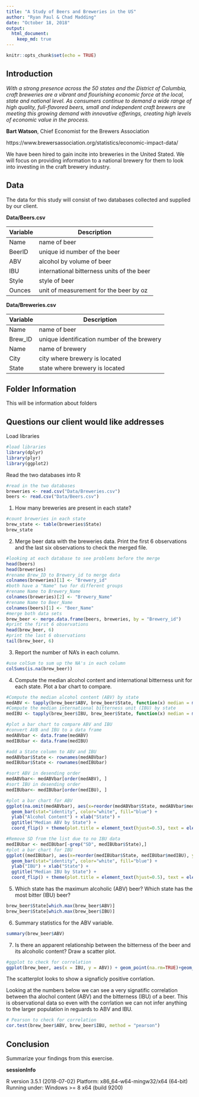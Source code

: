 ```yaml
---
title: "A Study of Beers and Breweries in the US"
author: "Ryan Paul & Chad Madding"
date: "October 18, 2018"
output:
  html_document:
    keep_md: true
---
```


```r
knitr::opts_chunk$set(echo = TRUE)
```

## Introduction

*With a strong presence across the 50 states and the District of Columbia, craft breweries are a vibrant and flourishing economic force at the local, state and national level. As consumers continue to demand a wide range of high quality, full-flavored beers, small and independent craft brewers are meeting this growing demand with innovative offerings, creating high levels of economic value in the process.*

**Bart Watson**, Chief Economist for the Brewers Association

https://www.brewersassociation.org/statistics/economic-impact-data/

We have been hired to gain incite into breweries in the United Stated. We will focus on providing information to a national brewery for them to look into investing in the craft brewery industry.

## Data

The data for this study will consist of two databases collected and supplied by our client.

**Data/Beers.csv**

| Variable | Description |
| -------- | ----------- |
| Name | name of beer |
| BeerID | unique id number of the beer |
| ABV | alcohol by volume of beer |
| IBU | international bitterness units of the beer |
| Style | style of beer |
| Ounces | unit of measurement for the beer by oz |

**Data/Breweries.csv**

| Variable | Description |
| -------- | ----------- |
| Name | name of beer |
| Brew_ID | unique identification number of the brewery |
| Name | name of brewery |
| City | city where brewery is located |
| State | state where brewery is located |

## Folder Information

This will be information about folders

## Questions our client would like addresses

Load libraries
```r
#load libraries
library(dplyr)
library(plyr)
library(ggplot2)
```


Read the two databases into R
```r
#read in the two databases
breweries <- read.csv("Data/Breweries.csv")
beers <- read.csv("Data/Beers.csv")
```


   1. How many breweries are present in each state?
```r
#count breweries in each state
brew_state <- table(breweries$State)
brew_state
```

   2. Merge beer data with the breweries data. Print the first 6 observations and the last six observations to check the merged file.
```r
#looking at each database to see problems before the merge
head(beers)
head(breweries)
#rename Brew_ID to Brewery_id to merge data
colnames(breweries)[1] <- "Brewery_id"
#both have a "Name" two for different groups
#rename Name to Brewery_Name
colnames(breweries)[2] <- "Brewery_Name"
#rename Name to Beer_Name
colnames(beers)[1] <- "Beer_Name"
#merge both data sets
brew_beer <- merge.data.frame(beers, breweries, by = "Brewery_id")
#print the first 6 observations
head(brew_beer, 6)
#print the last 6 observations
tail(brew_beer, 6)
```

   3. Report the number of NA's in each column.
```r
#use colSum to sum up the NA's in each column
colSums(is.na(brew_beer))

```

   4. Compute the median alcohol content and international bitterness unit for each state. Plot a bar chart to compare.
```r
#Compute the median alcohol content (ABV) by state
medABV <- tapply(brew_beer$ABV, brew_beer$State, function(x) median = median(x, na.rm = TRUE))
#Compute the median international bitterness unit (IBU) by state
medIBU <- tapply(brew_beer$IBU, brew_beer$State, function(x) median = median(x, na.rm = TRUE))

#plot a bar chart to compare ABV and IBU
#convert AVB and IBU to a data frame
medABVbar <- data.frame(medABV)
medIBUbar <- data.frame(medIBU)

#add a State column to ABV and IBU
medABVbar$State <- rownames(medABVbar)
medIBUbar$State <- rownames(medIBUbar)

#sort ABV in desending order
medABVbar<- medABVbar[order(medABV), ]
#sort IBU in desending order
medIBUbar<- medIBUbar[order(medIBU), ]

#plot a bar chart for ABV
ggplot(na.omit(medABVbar), aes(x=reorder(medABVbar$State, medABVbar$medABV), y=medABVbar$medABV)) +
  geom_bar(stat="identity", color="white", fill="blue") +
  ylab("Alcohol Content") + xlab("State") +
  ggtitle("Median ABV by State") +
  coord_flip() + theme(plot.title = element_text(hjust=0.5), text = element_text(size=7.5))

#Remove SD from the list due to no IBU data
medIBUbar <- medIBUbar[-grep("SD", medIBUbar$State),]
#plot a bar chart for IBU
ggplot((medIBUbar), aes(x=reorder(medIBUbar$State, medIBUbar$medIBU), y=medIBUbar$medIBU)) +
  geom_bar(stat="identity", color="white", fill="blue") +
  ylab("IBU") + xlab("State") +
  ggtitle("Median IBU by State") +
  coord_flip() + theme(plot.title = element_text(hjust=0.5), text = element_text(size=7.5))

```

   5. Which state has the maximum alcoholic (ABV) beer? Which state has the most bitter (IBU) beer?
```r
brew_beer$State[which.max(brew_beer$ABV)]
brew_beer$State[which.max(brew_beer$IBU)]
```

   6. Summary statistics for the ABV variable.
```r
summary(brew_beer$ABV)

```

   7. Is there an apparent relationship between the bitterness of the beer and its alcoholic content? Draw a scatter plot.
```r
#ggplot to check for correlation
ggplot(brew_beer, aes(x = IBU, y = ABV)) + geom_point(na.rm=TRUE)+geom_smooth(method=lm,se=FALSE, na.rm=TRUE)

```

The scatterplot looks to show a signaficly positive corrlation.

Looking at the numbers below we can see a very signatific correlation between tha alochol content (ABV) and the bitterness (IBU) of a beer. This is observational data so even with the corrlation we can not infer anything to the larger population in reguards to ABV and IBU.
```r
# Pearson to check for correlation 
cor.test(brew_beer$ABV, brew_beer$IBU, method = "pearson")
```

## Conclusion

Summarize your findings from this exercise.

**sessionInfo**

R version 3.5.1 (2018-07-02)
Platform: x86_64-w64-mingw32/x64 (64-bit)
Running under: Windows >= 8 x64 (build 9200)
